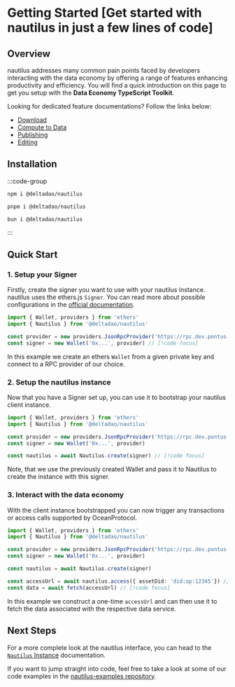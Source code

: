 # Getting Started [Get started with nautilus in just a few lines of code]

## Overview
nautilus addresses many common pain points faced by developers interacting with the data economy by offering a range of features enhancing productivity and efficiency.
You will find a quick introduction on this page to get you setup with the **Data Economy TypeScript Toolkit**.

Looking for dedicated feature documentations? Follow the links below:
- [Download](/docs/guides/download)
- [Compute to Data](/docs/guides/compute)
- [Publishing](/docs/guides/publish)
- [Editing](/docs/guides/edit)


## Installation

:::code-group

  ```bash [npm]
  npm i @deltadao/nautilus
  ```

  ```bash [pnpm]
  pnpm i @deltadao/nautilus
  ```

  ```bash [bun]
  bun i @deltadao/nautilus
  ```

:::

## Quick Start
### 1. Setup your Signer
Firstly, create the signer you want to use with your nautilus instance. nautilus uses the ethers.js `Signer`. You can read more about possible configurations in the [official documentation](https://docs.ethers.org/v5/api/signer/).

```ts twoslash
import { Wallet, providers } from 'ethers'
import { Nautilus } from '@deltadao/nautilus'

const provider = new providers.JsonRpcProvider('https://rpc.dev.pontus-x.eu') // [!code focus]
const signer = new Wallet('0x...', provider) // [!code focus]
```

In this example we create an ethers `Wallet` from a given private key and connect to a RPC provider of our choice.

### 2. Setup the nautilus instance
Now that you have a Signer set up, you can use it to bootstrap your nautilus client instance.

``` ts twoslash
import { Wallet, providers } from 'ethers'
import { Nautilus } from '@deltadao/nautilus'

const provider = new providers.JsonRpcProvider('https://rpc.dev.pontus-x.eu')
const signer = new Wallet('0x...', provider)

const nautilus = await Nautilus.create(signer) // [!code focus]
```

Note, that we use the previously created Wallet and pass it to Nautilus to create the instance with this signer.

### 3. Interact with the data economy
With the client instance bootstrapped you can now trigger any transactions or access calls supported by OceanProtocol.

``` ts twoslash
import { Wallet, providers } from 'ethers'
import { Nautilus } from '@deltadao/nautilus'

const provider = new providers.JsonRpcProvider('https://rpc.dev.pontus-x.eu')
const signer = new Wallet('0x...', provider)

const nautilus = await Nautilus.create(signer)

const accessUrl = await nautilus.access({ assetDid: 'did:op:12345'}) // [!code focus]
const data = await fetch(accessUrl) // [!code focus]
```

In this example we construct a one-time `accessUrl` and can then use it to fetch the data associated with the respective data service.

## Next Steps

For a more complete look at the nautilus interface, you can head to the [`Nautilus` Instance](/docs/api/Nautilus) documentation.

If you want to jump straight into code, feel free to take a look at some of our code examples in the [nautilus-examples repository](https://github.com/deltaDAO/nautilus-examples).
